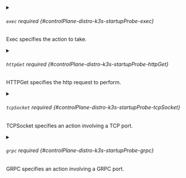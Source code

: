 


<details className="config-field" data-expandable="true">
<summary>

###### `exec` <span className="config-field-required" data-required="false">required</span> <span className="config-field-type"></span> <span className="config-field-default"></span> <span className="config-field-enum"></span> {#controlPlane-distro-k3s-startupProbe-exec}

Exec specifies the action to take.

</summary>

<PartialExecreference />


</details>



<details className="config-field" data-expandable="true">
<summary>

###### `httpGet` <span className="config-field-required" data-required="false">required</span> <span className="config-field-type"></span> <span className="config-field-default"></span> <span className="config-field-enum"></span> {#controlPlane-distro-k3s-startupProbe-httpGet}

HTTPGet specifies the http request to perform.

</summary>

<PartialHttpgetreference />


</details>



<details className="config-field" data-expandable="true">
<summary>

###### `tcpSocket` <span className="config-field-required" data-required="false">required</span> <span className="config-field-type"></span> <span className="config-field-default"></span> <span className="config-field-enum"></span> {#controlPlane-distro-k3s-startupProbe-tcpSocket}

TCPSocket specifies an action involving a TCP port.

</summary>

<PartialTcpsocketreference />


</details>



<details className="config-field" data-expandable="true">
<summary>

###### `grpc` <span className="config-field-required" data-required="false">required</span> <span className="config-field-type"></span> <span className="config-field-default"></span> <span className="config-field-enum"></span> {#controlPlane-distro-k3s-startupProbe-grpc}

GRPC specifies an action involving a GRPC port.

</summary>

<PartialGrpcreference />


</details>


<PartialInitialdelayseconds />


<PartialTimeoutseconds />


<PartialPeriodseconds />


<PartialSuccessthreshold />


<PartialFailurethreshold />


<PartialTerminationgraceperiodseconds />
